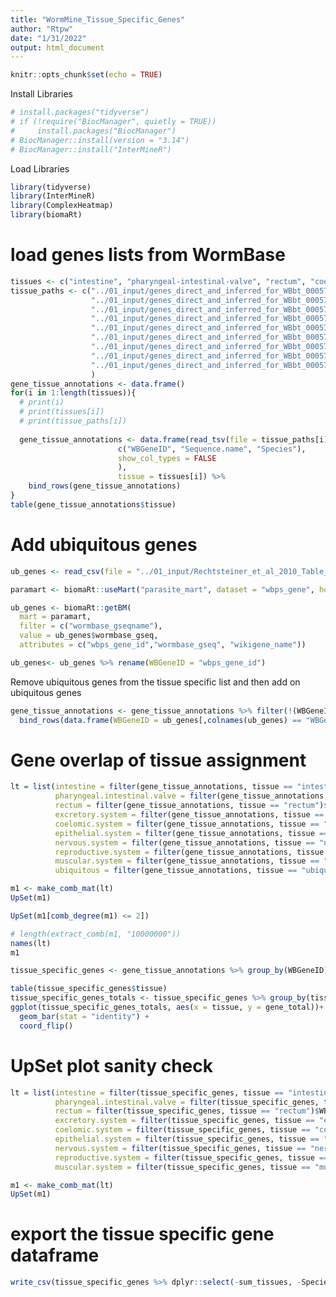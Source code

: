 ```yaml
---
title: "WormMine_Tissue_Specific_Genes"
author: "Rtpw"
date: "1/31/2022"
output: html_document
---
```


```r
knitr::opts_chunk$set(echo = TRUE)
```

Install Libraries
```r
# install.packages("tidyverse")
# if (!require("BiocManager", quietly = TRUE))
#     install.packages("BiocManager")
# BiocManager::install(version = "3.14")
# BiocManager::install("InterMineR")
```


Load Libraries
```r
library(tidyverse)
library(InterMineR)
library(ComplexHeatmap)
library(biomaRt)
```

# load genes lists from WormBase


```r
tissues <- c("intestine", "pharyngeal-intestinal-valve", "rectum", "coelomic-system", "reproductive-system", "excretory-system", "nervous-system", "epithelial-system", "muscular-system")
tissue_paths <- c("../01_input/genes_direct_and_inferred_for_WBbt_0005772_intestine.txt",
                  "../01_input/genes_direct_and_inferred_for_WBbt_0005767_pharyngeal-intestinal-valve.txt",
                  "../01_input/genes_direct_and_inferred_for_WBbt_0005773_rectum.txt",
                  "../01_input/genes_direct_and_inferred_for_WBbt_0005749_coelomic-system.txt",
                  "../01_input/genes_direct_and_inferred_for_WBbt_0005747_reproductive-system.txt",
                  "../01_input/genes_direct_and_inferred_for_WBbt_0005736_excretory-system.txt",
                  "../01_input/genes_direct_and_inferred_for_WBbt_0005735_nervous-system.txt",
                  "../01_input/genes_direct_and_inferred_for_WBbt_0005730_epithelial-system.txt",
                  "../01_input/genes_direct_and_inferred_for_WBbt_0005737_muscular-system.txt"
                  )
gene_tissue_annotations <- data.frame()
for(i in 1:length(tissues)){
  # print(i)
  # print(tissues[i])
  # print(tissue_paths[i])
  
  gene_tissue_annotations <- data.frame(read_tsv(file = tissue_paths[i], 
                        c("WBGeneID", "Sequence.name", "Species"),
                        show_col_types = FALSE
                        ),
                        tissue = tissues[i]) %>%
    bind_rows(gene_tissue_annotations)
}
table(gene_tissue_annotations$tissue)
```
# Add ubiquitous genes

```r
ub_genes <- read_csv(file = "../01_input/Rechtsteiner_et_al_2010_Table_S2.csv", col_names = "wormbase_gseq")

paramart <- biomaRt::useMart("parasite_mart", dataset = "wbps_gene", host = "https://parasite.wormbase.org", port = 443)

ub_genes <- biomaRt::getBM(
  mart = paramart,
  filter = c("wormbase_gseqname"),
  value = ub_genes$wormbase_gseq,
  attributes = c("wbps_gene_id","wormbase_gseq", "wikigene_name"))

ub_genes<- ub_genes %>% rename(WBGeneID = "wbps_gene_id")
```

Remove ubiquitous genes from the tissue specific list and then add on ubiquitous genes
```r
gene_tissue_annotations <- gene_tissue_annotations %>% filter(!(WBGeneID %in% ub_genes$WBGeneID)) %>%
  bind_rows(data.frame(WBGeneID = ub_genes[,colnames(ub_genes) == "WBGeneID"], Sequence.name = ub_genes[,colnames(ub_genes) == "wikigene_name"],Species = "Caenorhabditis elegans", tissue = "ubiquitous"))
```

# Gene overlap of tissue assignment

```r
lt = list(intestine = filter(gene_tissue_annotations, tissue == "intestine")$WBGeneID,
          pharyngeal.intestinal.valve = filter(gene_tissue_annotations, tissue == "pharyngeal-intestinal-valve")$WBGeneID,
          rectum = filter(gene_tissue_annotations, tissue == "rectum")$WBGeneID,
          excretory.system = filter(gene_tissue_annotations, tissue == "excretory-system")$WBGeneID,
          coelomic.system = filter(gene_tissue_annotations, tissue == "coelomic-system")$WBGeneID,
          epithelial.system = filter(gene_tissue_annotations, tissue == "epithelial-system")$WBGeneID,
          nervous.system = filter(gene_tissue_annotations, tissue == "nervous-system")$WBGeneID,
          reproductive.system = filter(gene_tissue_annotations, tissue == "reproductive-system")$WBGeneID,
          muscular.system = filter(gene_tissue_annotations, tissue == "muscular-system")$WBGeneID,
          ubiquitous = filter(gene_tissue_annotations, tissue == "ubiquitous")$WBGeneID)

m1 <- make_comb_mat(lt)
UpSet(m1)
```


```r
UpSet(m1[comb_degree(m1) <= 2])
```

```r
# length(extract_comb(m1, "10000000"))
names(lt)
m1
```

```r
tissue_specific_genes <- gene_tissue_annotations %>% group_by(WBGeneID) %>% summarise(sum_tissues = n_distinct(tissue)) %>% filter(sum_tissues == 1) %>% left_join(gene_tissue_annotations, by = "WBGeneID")

table(tissue_specific_genes$tissue)
tissue_specific_genes_totals <- tissue_specific_genes %>% group_by(tissue) %>% summarise(gene_total = n_distinct(WBGeneID)) %>% mutate(tissue = fct_recode(tissue)) %>% mutate(tissue = fct_reorder(tissue, gene_total))
ggplot(tissue_specific_genes_totals, aes(x = tissue, y = gene_total))+
  geom_bar(stat = "identity") +
  coord_flip()
```

# UpSet plot sanity check

```r
lt = list(intestine = filter(tissue_specific_genes, tissue == "intestine")$WBGeneID,
          pharyngeal.intestinal.valve = filter(tissue_specific_genes, tissue == "pharyngeal-intestinal-valve")$WBGeneID,
          rectum = filter(tissue_specific_genes, tissue == "rectum")$WBGeneID,
          excretory.system = filter(tissue_specific_genes, tissue == "excretory-system")$WBGeneID,
          coelomic.system = filter(tissue_specific_genes, tissue == "coelomic-system")$WBGeneID,
          epithelial.system = filter(tissue_specific_genes, tissue == "epithelial-system")$WBGeneID,
          nervous.system = filter(tissue_specific_genes, tissue == "nervous-system")$WBGeneID,
          reproductive.system = filter(tissue_specific_genes, tissue == "reproductive-system")$WBGeneID,
          muscular.system = filter(tissue_specific_genes, tissue == "muscular-system")$WBGeneID)

m1 <- make_comb_mat(lt)
UpSet(m1)
```

# export the tissue specific gene dataframe

```r
write_csv(tissue_specific_genes %>% dplyr::select(-sum_tissues, -Species), file = "../03_output/tissue_specific_genes_220202.csv", col_names = TRUE)
```




<!-- # WormMine Crap -->

<!-- Add developmental stage information via WormMine -->


<!-- ```{r} -->
<!-- im <- initInterMine(mine = listMines()["WormMine"], "m197OeDbhcudmcu143d2") -->
<!-- im -->
<!-- ``` -->

<!-- ```{r} -->
<!-- # tissue_specific_genes$WBGeneID -->

<!-- myQuery <- getTemplateQuery( -->
<!--   im = im, -->
<!--   name = "anatomical_expression_patterns_for_genes" -->
<!-- ) -->
<!-- myQuery$where[[1]][["path"]] <- "Gene.primaryIdentifier" -->
<!-- myQuery$where[[1]][["value"]] <- "WBGene00001250" -->
<!-- myQuery$select <- c(myQuery$select, "Gene.expressionPatterns.lifeStages.publicName") -->
<!-- # myQuery$select[[8]] <- c("Gene.expressionPatterns.lifeStages.publicName") -->

<!-- myQuery$where <- setConstraints( -->
<!--   # modifyQueryConstraints = myQuery, -->
<!--   # m.index = 1, -->
<!--   # m.index = 1:length(tissue_specific_genes$WBGeneID), -->
<!--   paths = "Gene.primaryIdentifier", -->
<!--   # operators = rep("=", length(tissue_specific_genes$WBGeneID)), -->
<!--   operators = "LOOKUP", -->
<!--   values = list(c(tissue_specific_genes$WBGeneID)) -->
<!-- ) -->
<!-- runQuery(im = im, myQuery) -->
<!-- ``` -->

<!-- ```{r} -->
<!-- constraints = setConstraints( -->
<!--   paths = "Gene.primaryIdentifier", -->
<!--   operators = "=", -->
<!--   values = list(c(tissue_specific_genes$WBGeneID)) -->
<!-- ) -->
<!-- queryGeneIds = setQuery( -->
<!--   select = c( -->
<!--     "Gene.primaryIdentifier", -->
<!--     "Gene.symbol" -->
<!--   ), -->
<!--   where = constraints -->
<!-- ) -->

<!-- runQuery(im = im, qry = queryGeneIds) -->
<!-- ``` -->

<!-- # Get spencer genes -->

<!-- ```{r} -->
<!-- constraints = setConstraints( -->
<!--   paths = "Gene.expressionClusters.primaryIdentifier", -->
<!--   operators = "=", -->
<!--   values = list("WBPaper00037950:intestine_embryo_enriched") -->
<!-- ) -->
<!-- queryGeneIds = setQuery( -->
<!--   select = c( -->
<!--     "Gene.primaryIdentifier", -->
<!--     "Gene.symbol", -->
<!--     "Gene.expressionClusters.primaryIdentifier" -->
<!--   ), -->
<!--   where = constraints -->
<!-- ) -->

<!-- spencer_embryo_genes <- runQuery(im = im, qry = queryGeneIds) -->
<!-- ``` -->


<!-- ```{r} -->
<!-- template <- getTemplates(im) -->
<!-- View(template) -->
<!-- ``` -->

<!-- ```{r} -->
<!-- queryGenePath = getTemplateQuery( -->
<!--   im = im, -->
<!--   name = "Genes_expressed_in_given_tissue" -->
<!-- ) -->
<!-- queryGenePath -->


<!-- ``` -->

<!-- ```{r} -->
<!-- resGenePath <- runQuery(im, queryGenePath) -->
<!-- View(resGenePath) -->
<!-- ``` -->

<!-- ```{r} -->
<!-- queryGenePath$where[[1]][["value"]] <- "intestine" -->
<!-- resGenePath <- runQuery(im, queryGenePath) -->
<!-- str(resGenePath) -->

<!-- ``` -->

<!-- Edit the template query -->

<!-- ```{r} -->
<!-- myQueryGenePath <- setQuery( -->
<!--   inheritQuery = queryGenePath, -->
<!--   select = c(queryGenePath$select, -->
<!--              "Gene.primaryIdentifier", -->
<!--              "Gene.expressionPatterns.lifeStages.publicName") -->
<!-- ) -->

<!-- newConstraint <- list(path = c("Gene.organism.species"), -->
<!--                op = c("="), -->
<!--                code = c("B"), -->
<!--                value = c("elegans")) -->
<!-- myQueryGenePath@where[[2]] <- newConstraint -->

<!-- getSelect(myQueryGenePath) -->

<!-- myResGenePath <- runQuery(im, myQueryGenePath) -->
<!-- View(myResGenePath) -->
<!-- ``` -->

<!-- # Input organ-level anatomry term, return all child anatomry terms -->

<!-- ```{r} -->
<!-- getTemplateQuery(im = im, -->
<!--                  name = "Find all anatomy parts and subtypes") -->

<!-- output_columns <- c( -->
<!--   "Gene.symbol", -->
<!--   "Gene.secondaryIdentifier", -->
<!--   "Gene.primaryIdentifier", -->
<!--   "Gene.expressionPatterns.primaryIdentifier", -->
<!--   "Gene.expressionPatterns.anatomyTerms.name", -->
<!--   "Gene.expressionPatterns.anatomyTerms.synonym", -->
<!--   "Gene.expressionPatterns.lifeStages.publicName" -->
<!--   ) -->
<!-- ``` -->

<!-- # Organ anatomy IDs -->
<!-- ```{r} -->
<!-- organ_ids <- list("organ" = "WBbt:0003760", -->
<!--                   "gonad" = "WBbt:0005175",  -->
<!--                   "intestine" = "WBbt:0005772", -->
<!--                   "pharynx" = "WBbt:0003681", -->
<!--                   "sensillum" = "WBbt:0006929", -->
<!--                   "sex organ" = "WBbt:0008422" -->
<!--                   ) -->
<!-- as.character(organ_ids["gonad"]) -->
<!-- as.character(organ_ids["organ"]) -->
<!-- ``` -->


<!-- ```{r} -->
<!-- # Define the output columns -->
<!-- anatomy_child_columns <- c("AnatomyOntology.identifier", -->
<!--                            "AnatomyOntology.name", -->
<!--                            "AnatomyOntology.relations.childTerm.identifier", -->
<!--                            "AnatomyOntology.relations.childTerm.name", -->
<!--                            "AnatomyOntology.relations.direct", -->
<!--                            "AnatomyOntology.relations.relationship" -->
<!--                            ) -->

<!-- # Define the constraints -->
<!-- child_terms_constraints <- setConstraints( -->
<!--   paths = c("AnatomyOntology.identifier",  -->
<!--             "AnatomyOntology.relations.direct", -->
<!--             "AnatomyOntology.relations.relationship", -->
<!--             "AnatomyOntology.relations.relationship"), -->
<!--   operators = c("=", "=", "=", "="), -->
<!--   values = list(as.character(as.character(organ_ids["intestine"])), "true", "part_of", "is_a") -->
<!-- ) -->


<!-- # Construct the query -->
<!-- child_terms_query <- newQuery( -->
<!--   name = "Anatomy_parent_to_child", -->
<!--   longDescription = "return child anatomy terms", -->
<!--   view = anatomy_child_columns, -->
<!--   sortOrder = "AnatomyOntology.name ASC", -->
<!--   constraintLogic = "A and B and (C or D)") -->

<!-- # add the constraints -->
<!-- child_terms_query$where = child_terms_constraints -->

<!-- overlapping_anatomy_terms <- runQuery(im, child_terms_query) -->
<!-- View(overlapping_anatomy_terms) -->
<!-- ``` -->



<!-- # Get all genes associated with all organ-level terms -->

<!-- This works -->
<!-- ```{r} -->
<!-- # overlapping_anatomy_terms$AnatomyOntology.relations.childTerm.identifier -->
<!-- anatomy_terms_subset <- overlapping_anatomy_terms$AnatomyOntology.relations.childTerm.identifier[1:23] -->


<!-- gene_columns <- c( -->
<!--   "Gene.symbol", -->
<!--   "Gene.secondaryIdentifier", -->
<!--   "Gene.primaryIdentifier", -->
<!--   "Gene.expressionPatterns.primaryIdentifier", -->
<!--   "Gene.expressionPatterns.anatomyTerms.name", -->
<!--   "Gene.expressionPatterns.anatomyTerms.synonym", -->
<!--   "Gene.expressionPatterns.lifeStages.publicName" -->
<!--   ) -->

<!-- # Define the constraints -->
<!-- organ_genes_constraints <- setConstraints( -->
<!--   paths = rep("Gene.expressionPatterns.anatomyTerms.primaryIdentifier", length(anatomy_terms_subset)), -->
<!--   operators = rep("=", length(anatomy_terms_subset)), -->
<!--   values = as.list(anatomy_terms_subset) -->
<!-- ) -->


<!-- # Construct the query -->
<!-- organ_genes_query <- newQuery( -->
<!--   name = "Genes_in_organ", -->
<!--   longDescription = "return genes present in organ and all child terms", -->
<!--   view = gene_columns, -->
<!--   sortOrder = "Gene.expressionPatterns.anatomyTerms.name ASC", -->
<!--   constraintLogic = paste(as.character(LETTERS[1:length(anatomy_terms_subset)]), collapse = " or ")) -->

<!-- # add the constraints -->
<!-- organ_genes_query$where = organ_genes_constraints -->

<!-- organ_genes_res <- runQuery(im, organ_genes_query) -->
<!-- View(organ_genes_res) -->
<!-- table(organ_genes_res$Gene.expressionPatterns.anatomyTerms.name) -->
<!-- ``` -->


<!-- ```{r} -->
<!-- # overlapping_anatomy_terms$AnatomyOntology.relations.childTerm.identifier -->

<!-- gene_columns <- c( -->
<!--   "Gene.symbol", -->
<!--   "Gene.secondaryIdentifier", -->
<!--   "Gene.primaryIdentifier", -->
<!--   "Gene.expressionPatterns.primaryIdentifier", -->
<!--   "Gene.expressionPatterns.anatomyTerms.name", -->
<!--   "Gene.expressionPatterns.anatomyTerms.synonym", -->
<!--   "Gene.expressionPatterns.lifeStages.publicName" -->
<!--   ) -->

<!-- # Define the constraints -->
<!-- organ_genes_constraints <- setConstraints( -->
<!--   paths = c("Gene.expressionClusters.anatomyTerms.primaryIdentifier"), -->
<!--   operators = c("="), -->
<!--   values = list(overlapping_anatomy_terms$AnatomyOntology.relations.childTerm.identifier[1])) -->



<!-- # Construct the query -->
<!-- organ_genes_query <- newQuery( -->
<!--   name = "Genes_in_organ", -->
<!--   longDescription = "return genes present in organ and all child terms", -->
<!--   view = gene_columns, -->
<!--   sortOrder = "Gene.expressionPatterns.anatomyTerms.name ASC", -->
<!--   constraintLogic = "A and B") -->

<!-- # add the constraints -->
<!-- organ_genes_query$where = organ_genes_constraints -->

<!-- gonad_genes <- runQuery(im, organ_genes_query) -->
<!-- View(gonad_genes) -->
<!-- ``` -->

<!-- # Scratch -->


<!-- ```{r} -->
<!-- getTemplateQuery( -->
<!--   im = im, -->
<!--   name = "anatomical_expression_patterns_for_genes" -->
<!-- ) -->

<!-- # this is better used to modify a previous query -->
<!-- child_terms_query <- setQuery( -->
<!--   name = "Anatomy_parent_to_child", -->
<!--   description = "return child anatomy terms", -->
<!--   select = anatomy_child_columns, -->
<!--   orderBy = list(c("AnatomyOntology.name" = "ASC")), -->
<!--   where = child_terms_constraints -->
<!-- ) -->
<!-- ``` -->

<!-- # what's next -->

<!-- use organ system anatomy terms -->

<!-- this xml worked well for direct relations of terms: -->

<!-- <query name="" model="genomic" view="AnatomyOntology.identifier AnatomyOntology.name AnatomyOntology.relations.childTerm.identifier AnatomyOntology.relations.childTerm.name AnatomyOntology.relations.direct AnatomyOntology.relations.relationship" longDescription="Return a list of all parts and subtypes of an anatomy term" sortOrder="AnatomyOntology.name asc" constraintLogic="B and A and C"> -->
<!--   <constraint path="AnatomyOntology.name" code="B" op="=" value="intestine"/> -->
<!--   <constraint path="AnatomyOntology.relations.direct" code="A" op="=" value="true"/> -->
<!--   <constraint path="AnatomyOntology.relations.relationship" code="C" op="=" value="part of"/> -->
<!-- </query> -->
